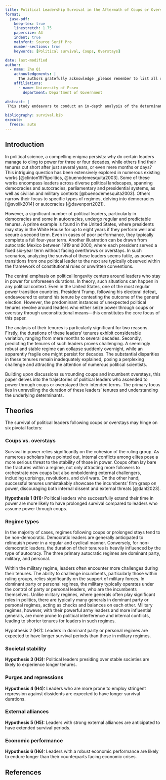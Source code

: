 ```yaml
---
title: Political Leadership Survival in the Aftermath of Coups or Overstays
format:
  jasa-pdf:
    keep-tex: true  
    linestretch: 1.75
    papersize: A4
    indent: true
    mainfont: Source Serif Pro
    number-sections: true
    keywords: [Political survival, Coups, Overstays]

date: last-modified
author:
  - name: Zhu Qi
    acknowledgements: | 
      The authors gratefully acknowledge _please remember to list all relevant funding sources in the non-anonymized (unblinded) version_.
    affiliations:
      - name: University of Essex
        department: Department of Government
  
abstract: |
 This study endeavors to conduct an in-depth analysis of the determinants impacting the survival of political leadership that has ascended to power, either through coups or overstays. Utilizing a survival model, the research investigates the influence of factors such as political stability, military control, economic performance, external alliances, regime types, and levels of democracy on the endurance of political leaders. Employing a quantitative approach with a novel dataset encompassing coups and overstays, this research makes a significant contribution to existing literature by providing valuable insights into the factors shaping political survival for leaders who assume office or maintain power through unconstitutional means.

bibliography: survival.bib
execute: 
  freeze: auto
---
```


## Introduction

In political science, a compelling enigma persists: why do certain leaders manage to cling to power for three or four decades, while others find their tenures cut short after just several years, or even mere months or days? This intriguing question has been extensively explored in numerous existing works [@clinton1975politics, @buenodemesquita2003]. Some of these works encompass leaders across diverse political landscapes, spanning democracies and autocracies, parliamentary and presidential systems, as well as civilian and military contexts [@buenodemesquita2003]. Others narrow their focus to specific types of regimes, delving into democracies [@svolik2014] or autocracies [@davenport2021].

However, a significant number of political leaders, particularly in democracies and some in autocracies, undergo regular and predictable tenures. A prime example is found in the United States, where presidents may stay in the White House for up to eight years if they perform well and secure a second term. Even in cases of poor performance, they typically complete a full four-year term. Another illustration can be drawn from autocratic Mexico between 1919 and 2000, where each president served a fixed six-year term without facing overthrows or overstays. In such scenarios, analyzing the survival of these leaders seems futile, as power transitions from one political leader to the next are typically observed within the framework of constitutional rules or unwritten conventions.

The central emphasis on political longevity centers around leaders who stay in power for unforeseen durations. In theory, such situations can happen in any political context. Even in the United States, one of the most regular power transition countries, President Trump, following his electoral defeat, endeavoured to extend his tenure by contesting the outcome of the general election. However, the predominant instances of unexpected political tenures revolve around leaders who either seize power through coups or overstay through unconstitutional means---this constitutes the core focus of this paper.

The analysis of their tenures is particularly significant for two reasons. Firstly, the durations of these leaders' tenures exhibit considerable variation, ranging from mere months to several decades. Secondly, predicting the tenures of such leaders proves challenging. A seemingly robust and stable regime can collapse suddenly overnight, while an apparently fragile one might persist for decades. The substantial disparities in these tenures remain inadequately explained, posing a perplexing challenge and attracting the attention of numerous political scientists.

Building upon discussions surrounding coups and incumbent overstays, this paper delves into the trajectories of political leaders who ascended to power through coups or overstayed their intended terms. The primary focus lies in unravelling the duration of these leaders' tenures and understanding the underlying determinants.

## Theories

The survival of political leaders following coups or overstays may hinge on six pivotal factors:

### Coups vs. overstays

Survival in power relies significantly on the cohesion of the ruling group. As numerous scholars have pointed out, internal conflicts among elites pose a more serious threat to the stability of those in power. Coups often lay bare the fractures within a regime, not only attracting more followers to orchestrate new coups but also emboldening external challengers, including uprisings, revolutions, and civil wars. On the other hand, successful tenures unmistakably showcase the incumbents' firm grasp on power, discouraging both internal dissent and external threats [@dahl2023].

**Hypothesis 1 (H1):** Political leaders who successfully extend their time in power are more likely to have prolonged survival compared to leaders who assume power through coups.

### Regime types

In the majority of cases, regimes following coups or prolonged stays tend to be non-democratic. Democratic leaders are generally anticipated to relinquish power in a regular and cyclical manner. Conversely, for non-democratic leaders, the duration of their tenures is heavily influenced by the type of autocracy. The three primary autocratic regimes are dominant party, military, and personal.

Within the military regime, leaders often encounter more challenges during their tenures. The ability to challenge incumbents, particularly those within ruling groups, relies significantly on the support of military forces. In dominant party or personal regimes, the military typically operates under the control of party or personal leaders, who are the incumbents themselves. Unlike military regimes, where generals often play significant roles in politics, there are typically many generals in dominant party or personal regimes, acting as checks and balances on each other. Military regimes, however, with their powerful army leaders and more influential generals, are more prone to political interference and internal conflicts, leading to shorter tenures for leaders in such regimes.

Hypothesis 2 (H2): Leaders in dominant party or personal regimes are expected to have longer survival periods than those in military regimes.

### Societal stability

**Hypothesis 3 (H3):** Political leaders presiding over stable societies are likely to experience longer tenures.

### Purges and repressions

**Hypothesis 4 (H4):** Leaders who are more prone to employ stringent repression against dissidents are expected to have longer survival durations.

### External alliances

**Hypothesis 5 (H5):** Leaders with strong external alliances are anticipated to have extended survival periods.

### Economic performance

**Hypothesis 6 (H6):** Leaders with a robust economic performance are likely to endure longer than their counterparts facing economic crises.

\newpage

## References
